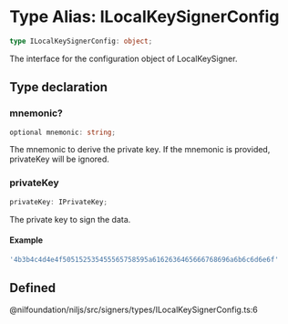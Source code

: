 # Type Alias: ILocalKeySignerConfig

```ts
type ILocalKeySignerConfig: object;
```

The interface for the configuration object of LocalKeySigner.

## Type declaration

### mnemonic?

```ts
optional mnemonic: string;
```

The mnemonic to derive the private key.
If the mnemonic is provided, privateKey will be ignored.

### privateKey

```ts
privateKey: IPrivateKey;
```

The private key to sign the data.

#### Example

```ts
'4b3b4c4d4e4f505152535455565758595a6162636465666768696a6b6c6d6e6f'
```

## Defined  
@nilfoundation/niljs/src/signers/types/ILocalKeySignerConfig.ts:6

